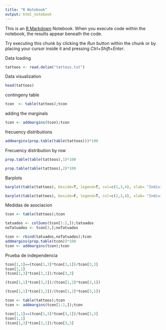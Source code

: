 ```yaml
---
title: "R Notebook"
output: html_notebook
---
```


This is an [R Markdown](http://rmarkdown.rstudio.com) Notebook. When you execute code within the notebook, the results appear beneath the code. 

Try executing this chunk by clicking the *Run* button within the chunk or by placing your cursor inside it and pressing *Ctrl+Shift+Enter*. 


Data loading
```r
tattoos <- read.delim("tattoos.txt")

```
Data visualization

```r

head(tattoos)

```
contingeny table

```r

tcon  <- table(tattoos);tcon
```

adding the marginals

```r

tcon <- addmargins(tcon);tcon

```
frecuency distributions

```r

addmargins(prop.table(table(tattoos)))*100

```

Frecuency distribution by row

```r

prop.table(table(tattoos),1)*100

```

```r
prop.table(table(tattoos),2)*100
```
Barplots

```r

barplot(table(tattoos), beside=T, legend=T, col=c(2,3,4), xlab= "Individuos con hepatitis C", ylab= "Cantidad de individuos", main=" Numero de individuos con Hepatitis C según  lugar de tatuado",ylim=c(0,500))

```

```r
barplot(table(tattoos), beside=F, legend=T, col=c(2,3,4), xlab= "Individuos con hepatitis C", ylab= "Cantidad de individuos", main=" Numero de individuos con Hepatitis C según  lugar de tatuado", ylim=c(0,600))

```

Medidas de asociacion

```r

tcon <- table(tattoos);tcon 

tatuados <- colSums(tcon[1:2,]);tatuados
noTatuados <- tcon[3,];noTatuados

tcon <- rbind(tatuados,noTatuados);tcon
addmargins(prop.table(tcon))*100
tcon <- addmargins(tcon);tcon

```
Prueba de independencia

```r

tcon[1,1]==(tcon[1,3]*tcon[3,1])/tcon[3,3] 
tcon[1,1]
(tcon[1,3]*tcon[3,1])/tcon[3,3] 
```
```r

(tcon[1,1]*tcon[3,2])/(tcon[1,2]*tcon[3,1])
```
```r
(tcon[1,1]*tcon[3,2])/(tcon[1,2]*tcon[3,1])
```


```r
tcon <- table(tattoos);tcon 
tcon <- addmargins(tcon[1:2,]);tcon 
```

```r

tcon[1,1]==(tcon[1,3]*tcon[3,1])/tcon[3,3] 
tcon[1,1]
(tcon[1,3]*tcon[3,1])/tcon[3,3]
```
